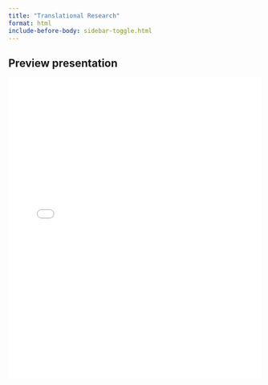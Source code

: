 ```yaml
---
title: "Translational Research"
format: html
include-before-body: sidebar-toggle.html
---
```


## Preview presentation

<iframe src="/presentation/TranslationalResearch/index.html" width="100%" height="600px" style="border:none;"
  allowfullscreen mozallowfullscreen webkitallowfullscreen ></iframe> 
  

<!-- some comment 
<iframe src="https://magic-bullet.shinyapps.io/JPharmacokinetPharmacodyn" width="100%" height="600px" style="border:none;"
  allowfullscreen mozallowfullscreen webkitallowfullscreen ></iframe> 
-->